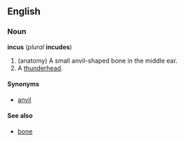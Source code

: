 {{wikipedia}}
==English==
===Noun===
'''incus''' (''plural'' '''incudes''')
# (anatomy) A small anvil-shaped bone in the middle ear.
# A [[thunderhead]].

====Synonyms====
*[[anvil]]

====See also====
*[[bone]]